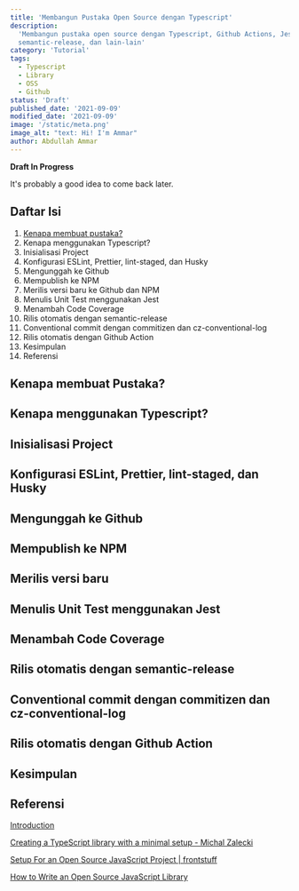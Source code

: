 ```yaml
---
title: 'Membangun Pustaka Open Source dengan Typescript'
description:
  'Membangun pustaka open source dengan Typescript, Github Actions, Jest,
  semantic-release, dan lain-lain'
category: 'Tutorial'
tags:
  - Typescript
  - Library
  - OSS
  - Github
status: 'Draft'
published_date: '2021-09-09'
modified_date: '2021-09-09'
image: '/static/meta.png'
image_alt: "text: Hi! I'm Ammar"
author: Abdullah Ammar
---
```



<Callout>
  <strong>Draft In Progress</strong>
  <p>It's probably a good idea to come back later.</p>
</Callout>

## Daftar Isi

1. [Kenapa membuat pustaka?](#kenapa-membuat-pustaka)
2. Kenapa menggunakan Typescript?
3. Inisialisasi Project
4. Konfigurasi ESLint, Prettier, lint-staged, dan Husky
5. Mengunggah ke Github
6. Mempublish ke NPM
7. Merilis versi baru ke Github dan NPM
8. Menulis Unit Test menggunakan Jest
9. Menambah Code Coverage
10. Rilis otomatis dengan semantic-release
11. Conventional commit dengan commitizen dan cz-conventional-log
12. Rilis otomatis dengan Github Action
13. Kesimpulan
14. Referensi

## Kenapa membuat Pustaka?

## Kenapa menggunakan Typescript?

## Inisialisasi Project

## Konfigurasi ESLint, Prettier, lint-staged, dan Husky

## Mengunggah ke Github

## Mempublish ke NPM

## Merilis versi baru

## Menulis Unit Test menggunakan Jest

## Menambah Code Coverage

## Rilis otomatis dengan semantic-release

## Conventional commit dengan commitizen dan cz-conventional-log

## Rilis otomatis dengan Github Action

## Kesimpulan

## Referensi

[Introduction](https://basarat.gitbook.io/typescript/)

[Creating a TypeScript library with a minimal setup - Michal Zalecki](https://michalzalecki.com/creating-typescript-library-with-a-minimal-setup/)

[Setup For an Open Source JavaScript Project | frontstuff](https://frontstuff.io/setup-for-an-open-source-javascript-project)

[How to Write an Open Source JavaScript Library](https://egghead.io/courses/how-to-write-an-open-source-javascript-library)
